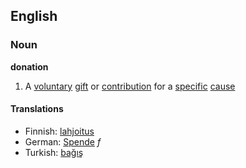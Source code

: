 == English ==
=== Noun ===
'''donation'''

# A [[voluntary]] [[gift]] or [[contribution]] for a [[specific]] [[cause]]

==== Translations ====

* Finnish: [[lahjoitus]]
* German: [[Spende]] ''f''
* Turkish: [[bağış]]